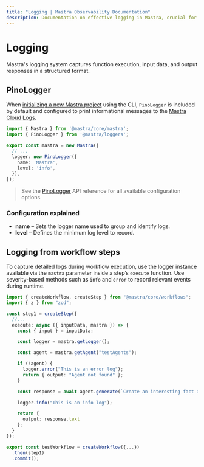```yaml
---
title: "Logging | Mastra Observability Documentation"
description: Documentation on effective logging in Mastra, crucial for understanding application behavior and improving AI accuracy.
---
```


# Logging

Mastra's logging system captures function execution, input data, and output responses in a structured format.

## PinoLogger

When [initializing a new Mastra project](../getting-started/installation.mdx) using the CLI, `PinoLogger` is included by default and configured to print informational messages to the [Mastra Cloud Logs](../mastra-cloud/observability.mdx).


```typescript filename="src/mastra/index.ts" showLineNumbers copy
import { Mastra } from '@mastra/core/mastra';
import { PinoLogger } from '@mastra/loggers';

export const mastra = new Mastra({
  // ...
  logger: new PinoLogger({
    name: 'Mastra',
    level: 'info',
  }),
});
```

> See the [PinoLogger](../../reference/observability/logger.mdx) API reference for all available configuration options.

### Configuration explained

- **name** – Sets the logger name used to group and identify logs.
- **level** – Defines the minimum log level to record.

## Logging from workflow steps

To capture detailed logs during workflow execution, use the logger instance available via the `mastra` parameter inside a step’s `execute` function. Use severity-based methods such as `info` and `error` to record relevant events during runtime.

```typescript {14,20} filename="src/mastra/workflows/test-workflow.ts" showLineNumbers copy
import { createWorkflow, createStep } from "@mastra/core/workflows";
import { z } from "zod";

const step1 = createStep({
  //...
  execute: async ({ inputData, mastra }) => {
    const { input } = inputData;

    const logger = mastra.getLogger();

    const agent = mastra.getAgent("testAgents");

    if (!agent) {
      logger.error("This is an error log");
      return { output: "Agent not found" };
    }

    const response = await agent.generate(`Create an interesting fact about ${input}`);

    logger.info("This is an info log");

    return {
      output: response.text
    };
  }
});

export const testWorkflow = createWorkflow({...})
  .then(step1)
  .commit();
```
